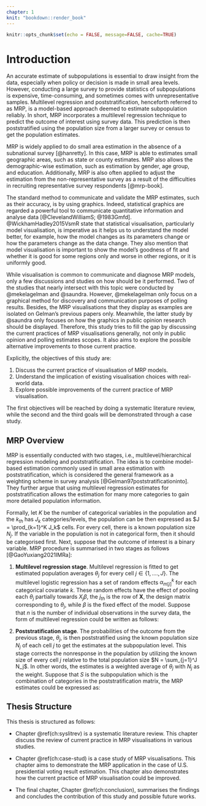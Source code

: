 ```yaml
---
chapter: 1
knit: "bookdown::render_book"
---
```


```r
knitr::opts_chunk$set(echo = FALSE, message=FALSE, cache=TRUE)
```

# Introduction {#ch:intro}

An accurate estimate of subpopulations is essential to draw insight from the data, especially when policy or decision is made in small area levels. However, conducting a large survey to provide statistics of subpopulations is expensive, time-consuming, and sometimes comes with unrepresentative samples. Multilevel regression and poststratification, henceforth referred to as MRP, is a model-based approach deemed to estimate subpopulation reliably. In short, MRP incorporates a multilevel regression technique to predict the outcome of interest using survey data. This prediction is then poststratified using the population size from a larger survey or census to get the population estimates.

MRP is widely applied to do small area estimation in the absence of a subnational survey [@hanretty]. In this case, MRP is able to estimates small geographic areas, such as state or county estimates. MRP also allows the demographic-wise estimation, such as estimation by gender, age group, and education. Additionally, MRP is also often applied to adjust the estimation from the non-representative survey as a result of the difficulties in recruiting representative survey respondents [@mrp-book].

The standard method to communicate and validate the MRP estimates, such as their accuracy, is by using graphics. Indeed, statistical graphics are regarded a powerful tool to communicate quantitative information and analyse data [@ClevelandWilliamS; @1983Gmfd]. @WickhamHadley2015VsmR state that statistical visualisation, particularly model visualisation, is imperative as it helps us to understand the model better, for example, how the model changes as its parameters change or how the parameters change as the data change. They also mention that model visualisation is important to show the model's goodness of fit and whether it is good for some regions only and worse in other regions, or it is uniformly good.

While visualisation is common to communicate and diagnose MRP models, only a few discussions and studies on how should be it performed. Two of the studies that nearly intersect with this topic were conducted by @mekelagelman and @saundra. However, @mekelagelman only focus on a graphical method for discovery and communication purposes of polling results. Besides, the MRP visualisations that they display as examples are isolated on Gelman's previous papers only. Meanwhile, the latter study by @saundra only focuses on how the graphics in public opinion research should be displayed. Therefore, this study tries to fill the gap by discussing the current practices of MRP visualisations generally, not only in public opinion and polling estimates scopes. It also aims to explore the possible alternative improvements to those current practice. 

Explicitly, the objectives of this study are:

1. Discuss the current practice of visualisation of MRP models.
2. Understand the implication of existing visualisation choices with real-world data.
3. Explore possible improvements of the current practice of MRP visualisation. 

The first objectives will be reached by doing a systematic literature review, while the second and the third goals will be demonstrated through a case study. 


## MRP Overview {#overview}

MRP is essentially conducted with two stages, i.e., multilevel/hierarchical regression modeling and poststratification. The idea is to combine model-based estimation commonly used in small area estimation with poststratification, which is considered the general framework as a weighting scheme in survey analysis [@Gelman97poststratificationinto]. They further argue that using multilevel regression estimates for poststratification allows the estimation for many more categories to gain more detailed population information.

Formally, let $K$ be the number of categorical variables in the population and the $k_{th}$ has $J_k$ categories/levels, the population can be then expressed as $J = \prod_{k=1}^K J_k$ cells. For every cell, there is a known population size $N_j$. If the variable in the population is not in categorical form, then it should be categorised first. Next, suppose that the outcome of interest is a binary variable. MRP procedure is summarised in two stages as follows [@GaoYuxiang2021IMRa]:

1. **Multilevel regression stage**. Multilevel regression is fitted to get estimated population averages $\theta_j$ for every cell $j \in \{1, ...., J\}$. The multilevel logistic regression has a set of random effects $\alpha^k_{m[j]}$ for each categorical covariate $k$. These random effects have the effect of pooling each $\theta_j$ partially towards $X_j\beta$, the $j_{th}$ is the row of $\textbf{X}$, the design matrix corresponding to $\theta_j$, while $\beta$ is the fixed effect of the model. Suppose that $n$ is the number of individual observations in the survey data, the form of multilevel regression could be written as follows:

\begin{equation} 
\begin{split}
& Pr(y_i = 1) = logit^{-1}\left(X_i\beta + \sum^K_{k=1}\alpha^k_m[i]\right), for\ i=1, ..., n,\\
& \alpha^k_m \sim N(0, \sigma^2_k), for\ m = 1, ..., M_k
\end{split}
(\#eq:mrp-stage1)
\end{equation}


2. **Poststratification stage**. The probabilities of the outcome from the previous stage, $\theta_j$, is then poststratified using the known population size $N_j$ of each cell $j$ to get the estimates at the subpopulation level. This stage corrects the nonresponse in the population by utilizing the known size of every cell $j$ relative to the total population size $N = \sum_{j=1}^J N_j$. In other words, the estimates is a weighted average of $\theta_j$ with $N_j$ as the weight. Suppose that $S$ is the subpopulation which is the combination of categories in the poststratification matrix, the MRP estimates could be expressed as:

\begin{equation} 
\begin{split}
\theta_S = \frac{\sum_{j \in S}N_j\theta_j}{\sum_{j\in S}N_j}
\end{split}
(\#eq:mrp-stage2)
\end{equation}

## Thesis Structure 

This thesis is structured as follows:

- Chapter \@ref(ch:syslitrev) is a systematic literature review. This chapter discuss the review of current practice in MRP visualisations in various studies. 

- Chapter \@ref(ch:case-stud) is a case study of MRP visualisations. This chapter aims to demonstrate the MRP application in the case of U.S. presidential voting result estimation. This chapter also demonstrates how the current practice of MRP visualisation could be improved. 

- The final chapter, Chapter \@ref(ch:conclusion), summarises the findings and concludes the contribution of this study and possible future works. 

